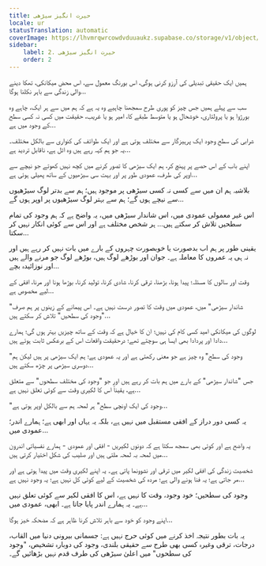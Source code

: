 ```yaml
---
title: حیرت انگیز سیڑھی
locale: ur
statusTranslation: automatic
coverImage: https://lhvmrqwrcowdvduuaukz.supabase.co/storage/v1/object/public/strapi-uploads/small_cover-tratado-de-psicologia-revolucionaria.webp-5e15e1cec4e0ebebcde5d7fc7565d8fd.webp
sidebar:
    label: 2. حیرت انگیز سیڑھی
    order: 2
---
```

ہمیں ایک حقیقی تبدیلی کی آرزو کرنی ہوگی، اس بورنگ معمول سے، اس محض میکانکی، تھکا دینے والی زندگی سے باہر نکلنا ہوگا...

سب سے پہلے ہمیں جس چیز کو پوری طرح سمجھنا چاہیے وہ یہ ہے کہ ہم میں سے ہر ایک، چاہے وہ بورژوا ہو یا پرولتاری، خوشحال ہو یا متوسط طبقے کا، امیر ہو یا غریب، حقیقت میں کسی نہ کسی سطح کے وجود میں ہے...

شرابی کی سطحِ وجود ایک پرہیزگار سے مختلف ہوتی ہے اور ایک طوائف کی کنواری سے بالکل مختلف۔ یہ جو ہم کہہ رہے ہیں وہ اٹل ہے، ناقابل تردید ہے...

اپنے باب کے اس حصے پر پہنچ کر، ہم ایک سیڑھی کا تصور کرنے میں کچھ نہیں کھوتے جو نیچے سے اوپر کی طرف، عمودی طور پر اور بہت سی سیڑھیوں کے ساتھ پھیلی ہوئی ہے...

بلاشبہ ہم ان میں سے کسی نہ کسی سیڑھی پر موجود ہیں؛ ہم سے بدتر لوگ سیڑھیوں سے نیچے ہوں گے؛ ہم سے بہتر لوگ سیڑھیوں پر اوپر ہوں گے...

اس غیر معمولی عمودی میں، اس شاندار سیڑھی میں، یہ واضح ہے کہ ہم وجود کی تمام سطحیں تلاش کر سکتے ہیں... ہر شخص مختلف ہے اور اس سے کوئی انکار نہیں کر سکتا...

یقینی طور پر ہم اب بدصورت یا خوبصورت چہروں کے بارے میں بات نہیں کر رہے ہیں اور نہ ہی یہ عمروں کا معاملہ ہے۔ جوان اور بوڑھے لوگ ہیں، بوڑھے لوگ جو مرنے والے ہیں اور نوزائیدہ بچے...

وقت اور سالوں کا مسئلہ؛ پیدا ہونا، بڑھنا، ترقی کرنا، شادی کرنا، تولید کرنا، بوڑھا ہونا اور مرنا، افقی کے لیے مخصوص ہے...

"شاندار سیڑھی" میں، عمودی میں وقت کا تصور درست نہیں ہے۔ اس پیمانے کے زینوں پر ہم صرف "وجود کی سطحیں" تلاش کر سکتے ہیں...

لوگوں کی میکانکی امید کسی کام کی نہیں؛ ان کا خیال ہے کہ وقت کے ساتھ چیزیں بہتر ہوں گی؛ ہمارے دادا اور پردادا بھی ایسا ہی سوچتے تھے؛ درحقیقت واقعات اس کے برعکس ثابت ہوئے ہیں...

"وجود کی سطح" وہ چیز ہے جو معنی رکھتی ہے اور یہ عمودی ہے؛ ہم ایک سیڑھی پر ہیں لیکن ہم دوسری سیڑھی پر چڑھ سکتے ہیں...

جس "شاندار سیڑھی" کے بارے میں ہم بات کر رہے ہیں اور جو "وجود کی مختلف سطحوں" سے متعلق ہے، یقیناً اس کا لکیری وقت سے کوئی تعلق نہیں ہے...

"وجود کی ایک اونچی سطح" ہر لمحہ ہم سے بالکل اوپر ہوتی ہے...

یہ کسی دور دراز کے افقی مستقبل میں نہیں ہے، بلکہ یہ یہاں اور ابھی ہے؛ ہمارے اندر؛ عمودی میں...

یہ واضح ہے اور کوئی بھی سمجھ سکتا ہے کہ دونوں لکیریں - افقی اور عمودی - ہمارے نفسیاتی اندرون میں لمحہ بہ لمحہ ملتی ہیں اور صلیب کی شکل اختیار کرتی ہیں...

شخصیت زندگی کی افقی لکیر میں ترقی اور نشوونما پاتی ہے۔ یہ اپنے لکیری وقت میں پیدا ہوتی ہے اور مر جاتی ہے؛ یہ فنا ہونے والی ہے؛ مردہ کی شخصیت کے لیے کوئی کل نہیں ہے؛ یہ وجود نہیں ہے...

وجود کی سطحیں؛ خود وجود، وقت کا نہیں ہے، اس کا افقی لکیر سے کوئی تعلق نہیں ہے۔ یہ ہمارے اندر پایا جاتا ہے۔ ابھی، عمودی میں...

اپنے وجود کو خود سے باہر تلاش کرنا ظاہر ہے کہ مضحکہ خیز ہوگا...

یہ بات بطور نتیجہ اخذ کرنے میں کوئی حرج نہیں ہے: جسمانی بیرونی دنیا میں القاب، درجات، ترقی وغیرہ کسی بھی طرح سے حقیقی بلندی، وجود کی دوبارہ تشخیص، "وجود کی سطحوں" میں اعلیٰ سیڑھی کی طرف قدم نہیں بڑھائیں گے۔


